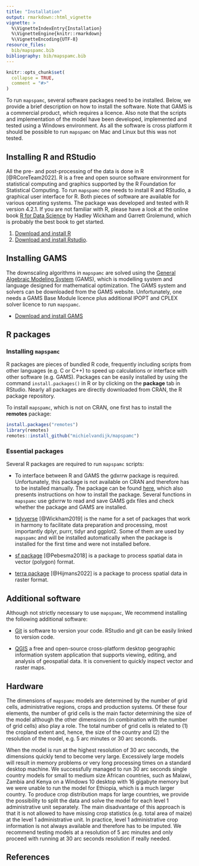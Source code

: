 ```yaml
---
title: "Installation"
output: rmarkdown::html_vignette
vignette: >
  %\VignetteIndexEntry{Installation}
  %\VignetteEngine{knitr::rmarkdown}
  %\VignetteEncoding{UTF-8}
resource_files:
  bib/mapspamc.bib
bibliography: bib/mapspamc.bib
---
```


```r
knitr::opts_chunk$set(
  collapse = TRUE,
  comment = "#>"
)
```

To run `mapspamc`, several software packages need to be installed. Below, we provide a brief description on how to install the software. Note that GAMS is a commercial product, which requires a licence. Also note that the scripts and implementation of the model have been developed, implemented and tested using a Windows environment. As all the software is cross platform it should be possible to run `mapspamc` on Mac and Linux but this was not tested.


## Installing R and RStudio

All the pre- and post-processing of the data is done in R [@RCoreTeam2022]. R is a free and open source software environment for statistical computing and graphics supported by the R Foundation for Statistical Computing. To run `mapspamc` one needs to install R and RStudio, a graphical user interface for R. Both pieces of software are available for various operating systems. The package was developed and tested with R version 4.2.1. If you are not familiar with R, please have a look at the online book [R for Data Science](https://r4ds.had.co.nz) by Hadley Wickham and Garrett Grolemund, which is probably the best book to get started. 

1. [Download and install R](https://cran.r-project.org/)
2. [Download and install Rstudio](https://rstudio.com/products/rstudio/download/).


## Installing GAMS

The downscaling algorithms in `mapspamc` are solved using the [General Algebraic Modeling System](https://www.gams.com/) (GAMS), which is modelling system and language designed for mathematical optimization. The GAMS system and solvers can be downloaded from the GAMS website. Unfortunately, one needs a GAMS Base Module licence plus additional IPOPT and CPLEX solver licence to run `mapspamc`.

- [Download and install GAMS](https://www.gams.com/download)


## R packages

### Installing `mapspamc`

R packages are pieces of bundled R code, frequently including scripts from other languages (e.g. C or C++) to speed up calculations or interface with other software (e.g. GAMS). Packages can be easily installed by using the command `install.packages()` in R or by clicking on the **package** tab in RStudio. Nearly all packages are directly downloaded from CRAN, the R package repository.

To install `mapspamc`, which is not on CRAN, one first has to install the **remotes** package:

```r
install.packages("remotes")
library(remotes)
remotes::install_github("michielvandijk/mapspamc")
```


### Essential packages

Several R packages are required to run `mapspamc` scripts: 

- To interface between R and GAMS the gdxrrw package is required. Unfortunately, this package is not available on CRAN and therefore has to be installed manually. The package can be found [here](https://github.com/GAMS-dev/gdxrrw), which also presents instructions on how to install the package. Several functions in `mapspamc` use gdxrrw to read and save GAMS gdx files and check whether the package and GAMS are installed.

- [tidyverse](https://cran.r-project.org/web/packages/tidyverse/index.html) [@Wickham2019] is the name for a set of packages that work in harmony to facilitate data preparation and processing, most importantly dplyr, purrr, tidyr and ggplot2. Some of them are used by `mapspamc` and will be installed automatically when the package is installed for the first time and were not installed before. 

- [sf package](https://cran.r-project.org/web/packages/sf/index.html) [@Pebesma2018] is a package to process spatial data in vector (polygon) format.

- [terra package](https://cran.r-project.org/web/packages/raster/index.html) [@Hijmans2022] is a package to process spatial data in raster format.


## Additional software

Although not strictly necessary to use `mapspamc`, We recommend installing the following additional software:

- [Git](https://git-scm.com/book/en/v2/Getting-Started-Installing-Git) is software to version your code. RStudio and git can be easily linked to version code.  

- [QGIS](https://qgis.org/en/site/) a free and open-source cross-platform desktop geographic information system application that supports viewing, editing, and analysis of geospatial data. It is convenient to quickly inspect vector and raster maps. 


## Hardware

The dimensions of `mapspamc` models are determined by the number of grid cells, administrative regions, crops and production systems. Of these four elements, the number of grid cells is the main factor determining the size of the model although the other dimensions (in combination with the number of grid cells) also play a role. The total number of grid cells is related to (1) the cropland extent and, hence, the size of the country and (2) the resolution of the model, e.g. 5 arc minutes or 30 arc seconds. 

When the model is run at the highest resolution of 30 arc seconds, the dimensions quickly tend to become very large. Excessively large models will result in memory problems or very long processing times on a standard desktop machine. We successfully managed to run 30 arc seconds single country models for small to medium size African countries, such as Malawi, Zambia and Kenya on a Windows 10 desktop with 16 gigabyte memory but we were unable to run the model for Ethiopia, which is a much larger country. To produce crop distribution maps for large countries, we provide the possibility to split the data and solve the model for each level 1 administrative unit separately. The main disadvantage of this approach is that it is not allowed to have missing crop statistics (e.g. total area of maize) at the level 1 administrative unit. In practice, level 1 administrative crop information is not always available and therefore has to be imputed. We recommend testing models at a resolution of 5 arc minutes and only proceed with running at 30 arc seconds resolution if really needed. 


## References

